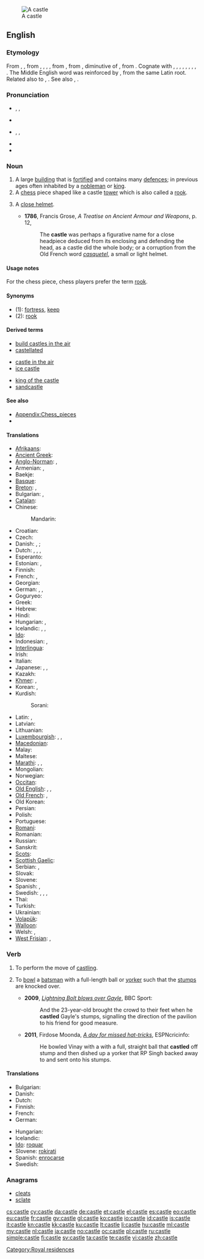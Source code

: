 [[Image:Burg Hohenzollern ak.jpg|thumb|A castle]]
==English==
{{wikipedia}}

===Etymology===
From {{etyl|enm}} {{term|castle|lang=enm}}, {{term|castel|lang=enm}}, from {{etyl|ang}} {{term|castel|lang=ang}}, {{term|castell|lang=ang}}, {{term|cæstel|lang=ang}}, {{term|ceastel|ċeastel|a town, village, castle|lang=ang}}, from {{proto|Germanic|kastel|a camp|lang=en}}, from {{etyl|LL.}} {{term|castellum||small camp, fort|lang=la}}, diminutive of {{etyl|la}} {{term|castrum||camp, fort, citadel, stronghold|lang=la}}, from {{proto|Indo-European|kat-|hut, shed|lang=en}}. Cognate with {{etyl|sco|-}} {{term|castel|lang=sco}}, {{term|castell||castle|lang=sco}}, {{etyl|fy|-}} {{term|kastiel||castle|lang=fy}}, {{etyl|nl|-}} {{term|kasteel||castle|lang=nl}}, {{etyl|de|-}} {{term|Kastell||castle|lang=de}}, {{etyl|da|-}} {{term|kastel||citadel|lang=da}}, {{etyl|sv|-}} {{term|kastell||citadel|lang=sv}}, {{etyl|is|-}} {{term|kastali||castle|lang=is}}, {{etyl|la|-}} {{term|casa||cottage, hut|lang=la}}. The Middle English word was reinforced by {{etyl|ONF.|-}} {{term|castel|lang=fro}}, from the same Latin root. Related also to {{etyl|got|-}} {{term|||tr=hēþjō|chamber|lang=got}}, {{etyl|ang|-}} {{term|heaþor||restraint, confinement, enclosure, prison|lang=ang}}. See also {{l|en|casino}}, {{l|en|cassock}}.

===Pronunciation===
* {{enPR|käs'(ə)l}}, {{IPA|/ˈkɑː.səl/}}, {{X-SAMPA|/"kA:s@l/}}
* {{rhymes|ɑːsəl}}
* {{enPR|kăs'(ə)l}}, {{IPA|/ˈkæ.səl/}}, {{X-SAMPA|/"k{s@l/}}
* {{audio|En-us-castle.ogg|Audio (US)}}
* {{rhymes|æsəl}}

===Noun===
{{en-noun}}

# A large [[building]] that is [[fortified]] and contains many [[defence]]s; in previous ages often inhabited by a [[nobleman]] or [[king]].
# A [[chess]] piece shaped like a castle [[tower]] which is also called a [[rook]].
# {{obsolete}} A [[close helmet]].
#* '''1786''', Francis Grose, ''A Treatise on Ancient Armour and Weapons'', p. 12,
#*: The '''castle''' was perhaps a figurative name for a close headpiece deduced from its enclosing and defending the head, as a castle did the whole body; or a corruption from the Old French word ''[[casquetel]]'', a small or light helmet.

====Usage notes====
For the chess piece, chess players prefer the term [[rook]].

====Synonyms====
* (1): [[fortress]], [[keep]]
* (2): [[rook]]

====Derived terms====
{{rel-top3|Terms derived from ''castle''}}
* [[build castles in the air]]
* [[castellated]]
{{rel-mid3}}
* [[castle in the air]]
* [[ice castle]]
{{rel-mid3}}
* [[king of the castle]]
* [[sandcastle]]
{{rel-bottom}}

====See also====
* [[Appendix:Chess_pieces]]
* {{list|en|chess pieces}}

====Translations====
{{trans-top|fortified building}}
* [[Afrikaans]]: {{t-|af|kasteel|xs=Afrikaans}}
* [[Ancient Greek]]: {{tø|grc|ακρόπολις|tr=akrópolis|sc=polytonic}}
* [[Anglo-Norman]]: {{tø|xno|chastel|m}}, {{tø|xno|castel|m}}
* Armenian: {{t-|hy|ամրոց|tr=amroc'}}, {{t-|hy|դղյակ|tr=dġyak}}
* Baekje: {{tø|pkc|己|tr=gi}}
* [[Basque]]: {{t|eu|gaztelu}}
* [[Breton]]: {{t+|br|kastell|m|xs=Breton}}, {{t|br|kestell|m|xs=Breton}}
* Bulgarian: {{t+|bg|замък|m}}, {{t|bg|крепост|f}}
* [[Catalan]]: {{t+|ca|castell|m}}
* Chinese:
*: Mandarin: {{t|zh|城堡|tr=chéngbǎo|sc=Hani}}
* Croatian: {{t-|hr|dvorac|m}}
* Czech: {{t+|cs|hrad|m}}
* Danish: {{t+|da|slot|n}}, {{t-|da|borg|c}}; {{t|da|herregård|c}}
* Dutch: {{t+|nl|kasteel|n}}, {{t+|nl|fort|n}}, {{t-|nl|burcht|f}}, {{t+|nl|slot|n}}
* Esperanto: {{t-|eo|kastelo|xs=Esperanto}}
* Estonian: {{t-|et|linnus}}, {{t|et|kindlus}}
* Finnish: {{t+|fi|linna}}
* French: {{t+|fr|château|m}}, {{t+|fr|château-fort|m}}
* Georgian: {{t-|ka|ციხე-დარბაზი|tr=tsixe-darbazi|sc=Geor|xs=Georgian}}
* German: {{t+|de|Burg|f}}, {{t+|de|Festung|f}}, {{t|de|Schloss|n}}
* Goguryeo: {{tø|zkg|忽|tr=hol}}
* Greek: {{t+|el|κάστρο|n|tr=kástro}}
* Hebrew: {{t-|he|טירה|f|tr=t'ira}}
* Hindi: {{t-|hi|क़िला|tr=qila|xs=Hindi}}
* Hungarian: {{t+|hu|vár}}, {{t+|hu|kastély}}
* Icelandic: {{t+|is|kastali|m}}, {{t|is|borg}}, {{t|is|virki}}
* [[Ido]]: {{t+|io|kastelo|xs=Ido}}
* Indonesian: {{t+|id|puri|xs=Indonesian}}, {{t+|id|kastil|xs=Indonesian}}
* [[Interlingua]]: {{t-|ia|castello|xs=Interlingua}}
* Irish: {{t|ga|caisleán|m|xs=Irish}}
* Italian: {{t+|it|castello|m}}
* Japanese: {{t+|ja|城}}, {{t+|ja|しろ}}, {{t-|ja|shiro|sc=Latn}}
* Kazakh: {{t|kk|қамал|tr=qamal|sc=Cyrl|xs=Kazakh}}
* [[Khmer]]: {{t|km|ប្រាសាទ|sc=Khmr|tr=praasaat}}, {{t|km|វិមាន|sc=Khmr|tr=vimien}}
* Korean: {{t+|ko|성|tr=seong|sc=Hang}}, {{t|ko|성곽|tr=seonggwak|sc=Hang}}
* Kurdish:
*: Sorani: {{t|ku|قه‌ڵا|sc=ku-Arab}}
{{trans-mid}}
* Latin: {{t+|la|castellum|n}}, {{t+|la|castrum|n}}
* Latvian: {{t-|lv|pils|f|xs=Latvian}}
* Lithuanian: {{t-|lt|pilis|xs=Lithuanian}}
* [[Luxembourgish]]: {{t|lb|Schlass|n}}, {{t|lb|Buerg|f}}, {{t|lb|Festung|f}}
* [[Macedonian]]: {{t-|mk|замок|m|tr=zámok}}
* Malay: {{t|ms|istana}}
* Maltese: {{t-|mt|kastell|m|xs=Maltese}}
* [[Marathi]]: {{t+|mr|किल्ला|tr=killā|sc=Deva|xs=Marathi}}, {{t|mr|दुर्ग|tr=durg|sc=Deva|xs=Marathi}}, {{t|mr|गड|tr=gad|sc=Deva|xs=Marathi}}
* Mongolian: {{t-|mn|цайз|n|tr=cayz|sc=Cyrl|xs=Mongolian}}
* Norwegian: {{t+|no|borg}}
* [[Occitan]]: {{t+|oc|castèl|m|xs=Occitan}}
* [[Old English]]: {{t+|ang|castel|m}}, {{t+|ang|ceaster|alt=ċeaster|f}}, {{t+|ang|castelweorc|n}}
* [[Old French]]: {{tø|fro|chastel|m}}, {{tø|fro|castel|m}}
* Old Korean: {{qualifier|Silla}} {{tø|oko|忽|tr=hol}}
* Persian: {{t+|fa|دژ|tr=dezh}}
* Polish: {{t+|pl|zamek|m}}
* Portuguese: {{t+|pt|castelo|m}}
* [[Romani]]: {{tø|rom|dyiz|f|xs=Romani}}
* Romanian: {{t+|ro|castel|n}}
* Russian: {{t+|ru|замок|m|alt=за́мок|tr=zámok}}
* Sanskrit: {{t|sa|दुर्ग|tr=durg|xs=Sanskrit}}
* [[Scots]]: {{tø|sco|castle|xs=Scots}}
* [[Scottish Gaelic]]: {{t-|gd|caisteal|m|xs=Scottish Gaelic}}
* Serbian: {{t|sr|замaк|m|sc=Cyrl}}, {{t|sr|zamak|m|sc=Latn}}
* Slovak: {{t-|sk|hrad|m}}
* Slovene: {{t+|sl|grad|m}}
* Spanish: {{t+|es|castillo|m}}, {{t-|es|castro|m}}
* Swedish: {{t+|sv|slott|n}}, {{t+|sv|borg|c}}, {{t|sv|befästning|c}}, {{t|sv|fästning|c}}
* Thai: {{t-|th|ปราสาท|tr=bpraa-sàat}}
* Turkish: {{t+|tr|kale}}
* Ukrainian: {{t|uk|замок|m|tr=zámok|alt=за́мок|sc=Cyrl}}
* [[Volapük]]: {{t+|vo|kased|xs=Volapük}}
* [[Walloon]]: {{t+|wa|tchestea|xs=Walloon}}
* Welsh: {{t-|cy|caer|f|xs=Welsh}}, {{t+|cy|castell|m|xs=Welsh}}
* [[West Frisian]]: {{t|fy|kastiel|xs=West Frisian}}, {{t-|fy|slot|xs=West Frisian}}
{{trans-bottom}}

{{trans-see|chess piece|rook}}

===Verb===
{{en-verb|castl|ing}}

# {{chess}} To perform the move of [[castling]].
# {{cricket}} To [[bowl]] a [[batsman]] with a full-length ball or [[yorker]] such that the [[stumps]] are knocked over.
#* '''2009''', ''[http://news.bbc.co.uk/sport1/hi/cricket/other_international/west_indies/8313778.stm Lightning Bolt blows over Gayle]'', BBC Sport:
#*: And the 23-year-old brought the crowd to their feet when he '''castled''' Gayle's stumps, signalling the direction of the pavilion to his friend for good measure.
#* '''2011''', Firdose Moonda, ''[http://www.espncricinfo.com/indian-premier-league-2011/content/story/512871.html A day for missed hat-tricks]'', ESPNcricinfo:
#*: He bowled Vinay with a with a full, straight ball that '''castled''' off stump and then dished up a yorker that RP Singh backed away to and sent onto his stumps.

====Translations====
{{trans-top|to perform the move of castling}}
* Bulgarian: {{t|bg|правя рокада}}
* Danish: {{t-|da|rokere}}
* Dutch: {{t+|nl|rokeren}}
* Finnish: {{t-|fi|tornittaa}}
* French: {{t+|fr|roquer}}
* German: {{t+|de|rochieren}}
{{trans-mid}}
* Hungarian: {{t|hu|sáncol}}
* Icelandic: {{t-|is|hrókera}}
* [[Ido]]: [[roquar]]
* Slovene: [[rokirati]]
* Spanish: [[enrocarse]]
* Swedish: {{t+|sv|rockera}}
{{trans-bottom}}

===Anagrams===
* [[cleats#English|cleats]]
* [[sclate#English|sclate]]

[[Category:Royal residences]]

[[cs:castle]]
[[cy:castle]]
[[da:castle]]
[[de:castle]]
[[et:castle]]
[[el:castle]]
[[es:castle]]
[[eo:castle]]
[[eu:castle]]
[[fr:castle]]
[[gv:castle]]
[[gl:castle]]
[[ko:castle]]
[[io:castle]]
[[id:castle]]
[[is:castle]]
[[it:castle]]
[[kn:castle]]
[[kk:castle]]
[[ku:castle]]
[[lt:castle]]
[[li:castle]]
[[hu:castle]]
[[ml:castle]]
[[my:castle]]
[[nl:castle]]
[[ja:castle]]
[[no:castle]]
[[oc:castle]]
[[pl:castle]]
[[ru:castle]]
[[simple:castle]]
[[fi:castle]]
[[sv:castle]]
[[ta:castle]]
[[te:castle]]
[[vi:castle]]
[[zh:castle]]